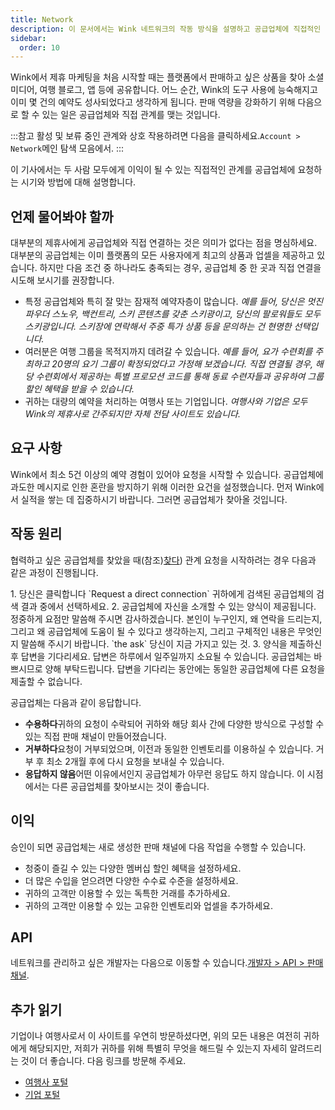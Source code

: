 ```yaml
---
title: Network
description: 이 문서에서는 Wink 네트워크의 작동 방식을 설명하고 공급업체에 직접적인 관계를 요청하는 방법을 보여줍니다.
sidebar:
  order: 10
---
```


Wink에서 제휴 마케팅을 처음 시작할 때는 플랫폼에서 판매하고 싶은 상품을 찾아 소셜 미디어, 여행 블로그, 앱 등에 공유합니다.
어느 순간, Wink의 도구 사용에 능숙해지고 이미 몇 건의 예약도 성사되었다고 생각하게 됩니다.
판매 역량을 강화하기 위해 다음으로 할 수 있는 일은 공급업체와 직접 관계를 맺는 것입니다.

:::참고
활성 및 보류 중인 관계와 상호 작용하려면 다음을 클릭하세요.`Account > Network`메인 탐색 모음에서.
:::

이 기사에서는 두 사람 모두에게 이익이 될 수 있는 직접적인 관계를 공급업체에 요청하는 시기와 방법에 대해 설명합니다.

## 언제 물어봐야 할까

대부분의 제휴사에게 공급업체와 직접 연결하는 것은 의미가 없다는 점을 명심하세요. 대부분의 공급업체는 이미 플랫폼의 모든 사용자에게 최고의 상품과 업셀을 제공하고 있습니다.
하지만 다음 조건 중 하나라도 충족되는 경우, 공급업체 중 한 곳과 직접 연결을 시도해 보시기를 권장합니다.

* 특정 공급업체와 특히 잘 맞는 잠재적 예약자층이 많습니다.
  *예를 들어, 당신은 멋진 파우더 스노우, 백컨트리, 스키 콘텐츠를 갖춘 스키광이고, 당신의 팔로워들도 모두 스키광입니다. 스키장에 연락해서 주중 특가 상품 등을 문의하는 건 현명한 선택입니다.*
* 여러분은 여행 그룹을 목적지까지 데려갈 수 있습니다.
  *예를 들어, 요가 수련회를 주최하고 20명의 요기 그룹이 확정되었다고 가정해 보겠습니다. 직접 연결될 경우, 해당 수련회에서 제공하는 특별 프로모션 코드를 통해 동료 수련자들과 공유하여 그룹 할인 혜택을 받을 수 있습니다.*
* 귀하는 대량의 예약을 처리하는 여행사 또는 기업입니다.
  *여행사와 기업은 모두 Wink의 제휴사로 간주되지만 자체 전담 사이트도 있습니다.*

## 요구 사항

Wink에서 최소 5건 이상의 예약 경험이 있어야 요청을 시작할 수 있습니다.
공급업체에 과도한 메시지로 인한 혼란을 방지하기 위해 이러한 요건을 설정했습니다. 먼저 Wink에서 실적을 쌓는 데 집중하시기 바랍니다. 그러면 공급업체가 찾아올 것입니다.

## 작동 원리

협력하고 싶은 공급업체를 찾았을 때(참조)[찾다](/studio/search/)) 관계 요청을 시작하려는 경우 다음과 같은 과정이 진행됩니다.

<Steps>
  1. 당신은 클릭합니다 `Request a direct connection` 귀하에게 검색된 공급업체의 검색 결과 중에서 선택하세요.
  2. 공급업체에 자신을 소개할 수 있는 양식이 제공됩니다. 정중하게 요점만 말씀해 주시면 감사하겠습니다. 본인이 누구인지, 왜 연락을 드리는지, 그리고 왜 공급업체에 도움이 될 수 있다고 생각하는지, 그리고 구체적인 내용은 무엇인지 말씀해 주시기 바랍니다. `the ask` 당신이 지금 가지고 있는 것.
  3. 양식을 제출하신 후 답변을 기다리세요. 답변은 하루에서 일주일까지 소요될 수 있습니다. 공급업체는 바쁘시므로 양해 부탁드립니다. 답변을 기다리는 동안에는 동일한 공급업체에 다른 요청을 제출할 수 없습니다.
</Steps>


공급업체는 다음과 같이 응답합니다.

* **수용하다**귀하의 요청이 수락되어 귀하와 해당 회사 간에 다양한 방식으로 구성할 수 있는 직접 판매 채널이 만들어졌습니다.
* **거부하다**요청이 거부되었으며, 이전과 동일한 인벤토리를 이용하실 수 있습니다. 거부 후 최소 2개월 후에 다시 요청을 보내실 수 있습니다.
* **응답하지 않음**어떤 이유에서인지 공급업체가 아무런 응답도 하지 않습니다. 이 시점에서는 다른 공급업체를 찾아보시는 것이 좋습니다.

## 이익

승인이 되면 공급업체는 새로 생성한 판매 채널에 다음 작업을 수행할 수 있습니다.

* 청중이 즐길 수 있는 다양한 멤버십 할인 혜택을 설정하세요.
* 더 많은 수입을 얻으려면 다양한 수수료 수준을 설정하세요.
* 귀하의 고객만 이용할 수 있는 독특한 거래를 추가하세요.
* 귀하의 고객만 이용할 수 있는 고유한 인벤토리와 업셀을 추가하세요.

## API

네트워크를 관리하고 싶은 개발자는 다음으로 이동할 수 있습니다.[개발자 > API > 판매 채널](/developers/apis/#sales-channel-api).

## 추가 읽기

기업이나 여행사로서 이 사이트를 우연히 방문하셨다면, 위의 모든 내용은 여전히 귀하에게 해당되지만, 저희가 귀하를 위해 특별히 무엇을 해드릴 수 있는지 자세히 알려드리는 것이 더 좋습니다. 다음 링크를 방문해 주세요.

* [여행사 포털](/travel-agent/what-is-agent/)
* [기업 포털](/corporate/what-is-group/)

